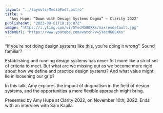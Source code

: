 ```yaml
---
layout: "../layouts/MediaPost.astro"
title: >
  "Amy Hupe: “Down with Design Systems Dogma” — Clarity 2022"
publishedAt: "2023-08-01T18:16:07Z"
image: "https://i.ytimg.com/vi/SYecMG00XXs/maxresdefault.jpg"
videoUrl: "https://www.youtube.com/watch?v=SYecMG00XXs"
---
```


“If you’re not doing design systems like this, you’re doing it wrong”. Sound familiar?

Establishing and running design systems has never felt more like a strict set of criteria to meet. But what are we missing out as we become more rigid about how we define and practice design systems? And what value might lie in loosening our grip?

In this talk, Amy explores the impact of dogmatism in the field of design systems, and the opportunities a more flexible approach might bring.

Presented by Amy Hupe at Clarity 2022, on November 10th, 2022. Ends with an interview with Sam Kapila.
